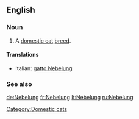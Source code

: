 ==English==

===Noun===
{{en-noun|sg=[[Nebelung]]}}

# A [[domestic cat]] [[breed]].

====Translations====
{{top}}
*Italian: [[gatto Nebelung]]
{{mid}}

{{bottom}}

===See also===
{{wikipedia|Nebelung}}
{{commonscat|Nebelung}}

[[Category:Domestic cats]]

[[de:Nebelung]]
[[fr:Nebelung]]
[[lt:Nebelung]]
[[ru:Nebelung]]